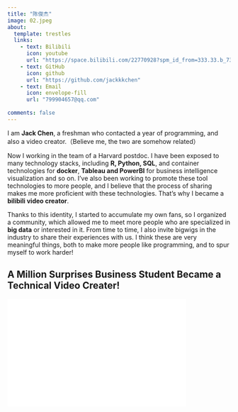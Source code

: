 ```yaml
---
title: "陈俊杰"
image: 02.jpeg
about:
  template: trestles
  links:
    - text: Bilibili
      icon: youtube
      url: "https://space.bilibili.com/22770928?spm_id_from=333.33.b_73656375726974794f75744c696e6b.1"
    - text: GitHub
      icon: github
      url: "https://github.com/jackkkchen"
    - text: Email
      icon: envelope-fill
      url: "799904657@qq.com"
    
comments: false
---
```

::: {.column-page}

I am **Jack Chen**, a freshman who contacted a year of programming, and also a video creator.（Believe me, the two are somehow related） 
<!-- I graduated from Harding University in the United States with a degree in International Business.  -->

Now I working in the team of a Harvard postdoc. I have been exposed to many technology stacks, including **R, Python, SQL**, and container technologies for **docker**, **Tableau and PowerBI** for business intelligence visualization and so on. I've also been working to promote these tool technologies to more people, and I believe that the process of sharing makes me more proficient with these technologies. That's why I became a **bilibili video creator**.

Thanks to this identity, I started to accumulate my own fans, so I organized a community, which allowed me to meet more people who are specialized in **big data** or interested in it. From time to time, I also invite bigwigs in the industry to share their experiences with us. I think these are very meaningful things, both to make more people like programming, and to spur myself to work harder!




<!-- 大家好，我是Jack。97年在广东出生长大，2018年有机会前往美国留学，选了个商科的“万金油”专业，International Business。一边学一边玩，体验了几年美国留学生活就赶上疫情。2020年的3月份，还在放春假的我们也经历过恐慌性采购，就这样在公寓里上了大半年的网课。随着疫情在美国愈发不可控制，2020年的11月底，出于安全考虑我还是选择了回国。又上了一个学期的网课后，终于，在2021年的6月顺利毕业。一场疫情打乱了原本的所有计划，没有期待已久的毕业礼，没有家人陪伴的自驾旅行，有的只是回国后一脸茫然的自己。

在结束了大学生涯之后，也不得不开始认清现实，是到了该找工作的时候了。虽然在19年5月和21年的6月已经有了两份实习经历，分别是营销和产业咨询的岗位，但两者的行业跨度都挺大，所以我一直处于一种迷茫阶段。但再迷茫，也得往前走才行。于是，出于兴趣原因，玩了几十年游戏的我毅然决然想要投身于游戏行业。过程很艰辛，结果嘛，简直就是惨不忍睹。在经历过一轮社会的毒打之后，我深刻认识到，必须得学会一项专业技能。

幸运的是，十月份的时候我认识了辣个男人，开始接触编程及数据分析。俗话说，师父领进门修行在个人，本人虽是愚钝，不过胜在有个好师傅。明博士，统计学出身的哈佛博士后，我们每天早上会进行一小时左右的远程交流。明博士会对大数据和商业智能及各种工具进行讲解。对于一个啥都不懂的小白来说，明博士可谓是耐心十足，一步步带我完成了几个项目。比如用R语言强大的数据分析和可视化功能，复现了霍普金斯大学对新冠疫情的数据统计；将历年来的金融股票数据可视化等。当然这些都只是第一步，更深层次的还有机器学习，人工智能，算法模型等。

于是，“万万没想到之我竟然在敲代码！”。是的，互联网跟我们的生活密不可分，而这项技能，也将成为我踏足互联网行业的敲门砖！当然，仅仅几个月的时间显然不能说明什么，但我希望这样勇于尝试的第一步，是我未来十年都会为之庆幸的一步。而我也会将我之后学习的过程记录下来以供我复习巩固以及分享给和我情况相同的小伙伴们参考选择。

乘风破浪会有时，走什么样的路由你自己来选，欢迎大家一起见证，一个菜鸟的成长之路。 -->


<p></p>

<!-- ## Education

**Harding University of International Business**  
Searcy, AR

Bachelor in IB |   - June 2021  -->



## A Million Surprises Business Student Became a Technical Video Creater!

<div style="position: relative; padding: 30% 45%;">

<iframe style="position: absolute; width: 80%; height: 80%; left: 0; top: 0;" src="//player.bilibili.com/player.html?bvid=BV1694y1S7XP&page=1" frameborder="no" scrolling="no">

</iframe>

</div> 


:::
